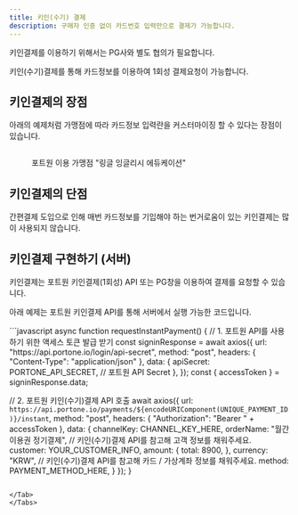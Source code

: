 ```yaml
---
title: 키인(수기) 결제
description: 구매자 인증 없이 카드번호 입력만으로 결제가 가능합니다.
---
```




<Hint style="info">
키인결제를 이용하기 위해서는 PG사와 별도 협의가 필요합니다.

</Hint>

키인(수기)결제를 통해 카드정보를 이용하여 1회성 결제요청이 가능합니다.

## 키인결제의 장점

아래의 예제처럼 가맹점에 따라 카드정보 입력란을 커스터마이징 할 수 있다는 장점이 있습니다.

<figure><img src="https://openapi-documentation-poc.vercel.app/_next/image?url=%2F_next%2Fstatic%2Fmedia%2Fv2-user-guide-chaiport-merchant.ec3dd18c.png&#x26;w=3840&#x26;q=100" alt=""/><figcaption><p>포트원 이용 가맹점 "링글 잉글리시 에듀케이션"</p></figcaption></figure>

## 키인결제의 단점

간편결제 도입으로 인해 매번 카드정보를 기입해야 하는 번거로움이 있는 키인결제는 많이 사용되지 않습니다.

## 키인결제 구현하기 (서버)

키인결제는 포트원 키인결제(1회성) API 또는 PG창을 이용하여 결제를 요청할 수 있습니다.

아래 예제는 포트원 키인결제 API를 통해 서버에서 실행 가능한 코드입니다.

<Tabs>
<Tab title="Node.js">
```javascript
async function requestInstantPayment() {
  // 1. 포트원 API를 사용하기 위한 액세스 토큰 발급 받기
  const signinResponse = await axios({
    url: "https://api.portone.io/login/api-secret",
    method: "post",
    headers: { "Content-Type": "application/json" },
    data: {
      apiSecret: PORTONE_API_SECRET, // 포트원 API Secret
    },
  });
  const { accessToken } = signinResponse.data;

  // 2. 포트원 키인(수기)결제 API 호출
  await axios({
    url: `https://api.portone.io/payments/${encodeURIComponent(UNIQUE_PAYMENT_ID)}/instant`,
    method: "post",
    headers: { "Authorization": "Bearer " + accessToken },
    data: {
      channelKey: CHANNEL_KEY_HERE,
      orderName: "월간 이용권 정기결제",
      // 키인(수기)결제 API를 참고해 고객 정보를 채워주세요.
      customer: YOUR_CUSTOMER_INFO,
      amount: {
        total: 8900,
      },
      currency: "KRW",
      // 키인(수기)결제 API를 참고해 카드 / 가상계좌 정보를 채워주세요.
      method: PAYMENT_METHOD_HERE,
    }
  });
}
```

</Tab>
</Tabs>
